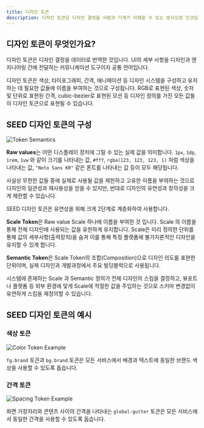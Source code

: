 ```yaml
---
title: 디자인 토큰
description: 디자인 토큰은 디자인 결정을 사람과 기계가 이해할 수 있는 방식으로 인코딩하는 방법입니다.
---
```


## 디자인 토큰이 무엇인가요?

디자인 토큰은 디자인 결정을 데이터로 번역한 것입니다. UI의 세부 사항을 디자인과 엔지니어링 간에 전달하는 커뮤니케이션 도구이자 공통 언어입니다.

디자인 토큰은 색상, 타이포그래피, 간격, 애니메이션 등 디자인 시스템을 구성하고 유지하는 데 필요한 값들에 이름을 부여하는 것으로 구성됩니다. RGB로 표현된 색상, 숫자 및 단위로 표현된 간격, cubic-bezier로 표현된 모션 등 디자인 정의를 가진 모든 값들이 디자인 토큰으로 표현될 수 있습니다.


## SEED 디자인 토큰의 구성

![Token Semantics](./token-semantics.png)

**Raw values**는 어떤 디스플레이 장치에 그릴 수 있는 실제 값을 의미합니다. `1px`, `1dp`, `1rem`, `1vw` 와 같이 크기를 나타내는 값, `#fff`, `rgba(123, 123, 123, 1)` 처럼 색상을 나타내는 값, `"Noto Sans KR"` 같은 폰트를 나타내는 값 등이 모두 해당됩니다.

사실상 무한한 값들 중에 실제로 사용될 값을 제한하고 고유한 이름을 부여하는 것으로 디자인의 일관성과 재사용성을 얻을 수 있지만, 반대로 디자인의 유연성과 창의성을 크게 제한할 수 있습니다.

SEED 디자인 토큰은 유연성을 위해 크게 2단계로 계층화하여 사용합니다.

**Scale Token**은 Raw value Scale 하나에 이름을 부여한 것 입니다. Scale 의 이름을 통해 전체 디자인에 사용되는 값을 유한하게 유지합니다. Scale은 미리 정의한 단위를 통해 값의 세부사항(출력장치)을 숨겨 이를 통해 특정 플랫폼에 불가지론적인 디자인을 유지할 수 있게 합니다.

**Semantic Token**은 Scale Token의 조합(Composition)으로 디자인 의도를 표현한 단위이며, 실제 디자인과 개발과정에서 주요 빌딩블럭으로 사용됩니다.

시스템에 존재하는 Scale 과 Semantic 정의가 전체 디자인의 스킴을 결정하고, 뷰포트나 플랫폼 등 외부 환경에 맞게 Scale에 적절한 값을 주입하는 것으로 스키마 변경없이 유연하게 스킴을 재정의할 수 있습니다.


## SEED 디자인 토큰의 예시

### 색상 토큰

![Color Token Example](./token-example-1.png)

`fg.brand` 토큰과 `bg.brand` 토큰은 모든 서비스에서 배경과 텍스트에 동일한 브랜드 색상을 사용할 수 있도록 돕습니다.

### 간격 토큰

![Spacing Token Example](./token-example-2.png)

화면 가장자리와 콘텐츠 사이의 간격을 나타내는 `global-gutter` 토큰은 모든 서비스에서 동일한 간격을 사용할 수 있도록 돕습니다.